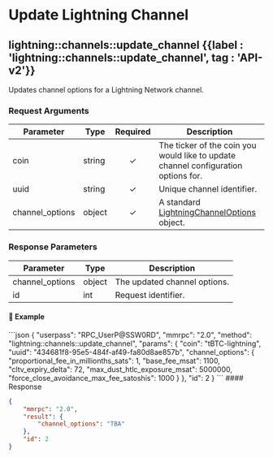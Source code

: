 
# Update Lightning Channel

## lightning::channels::update\_channel {{label : 'lightning::channels::update_channel', tag : 'API-v2'}}

Updates channel options for a Lightning Network channel.

### Request Arguments

| Parameter        | Type   | Required | Description                                                                                                                     |
| ---------------- | ------ | :------: | ------------------------------------------------------------------------------------------------------------------------------- |
| coin             | string |     ✓    | The ticker of the coin you would like to update channel configuration options for.                                              |
| uuid             | string |     ✓    | Unique channel identifier.                                                                                                      |
| channel\_options | object |     ✓    | A standard [LightningChannelOptions](/komodo-defi-framework/api/common_structures/lightning/#lightning-channel-options) object. |

### Response Parameters

| Parameter        | Type   | Description                  |
| ---------------- | ------ | ---------------------------- |
| channel\_options | object | The updated channel options. |
| id               | int    | Request identifier.          |

#### 📌 Example

<CodeGroup title="lightning::channels::update_channel" tag="POST" label="lightning::channels::update_channel" mm2MethodDecorate="true">
  ```json
  {
    "userpass": "RPC_UserP@SSW0RD",
    "mmrpc": "2.0",
    "method": "lightning::channels::update_channel",
    "params": {
      "coin": "tBTC-lightning",
      "uuid": "434681f8-95e5-484f-af49-fa80d8ae857b",
      "channel_options": {
        "proportional_fee_in_millionths_sats": 1,
        "base_fee_msat": 1100,
        "cltv_expiry_delta": 72,
        "max_dust_htlc_exposure_msat": 5000000,
        "force_close_avoidance_max_fee_satoshis": 1000
      }
    },
    "id": 2
  }
  ```
</CodeGroup>

<CollapsibleSection expandedText="Hide Response" collapsedText="Show Response">
  #### Response

  ```json
  {
      "mmrpc": "2.0",
      "result": {
          "channel_options": "TBA"
      },
      "id": 2
  }
  ```
</CollapsibleSection>

